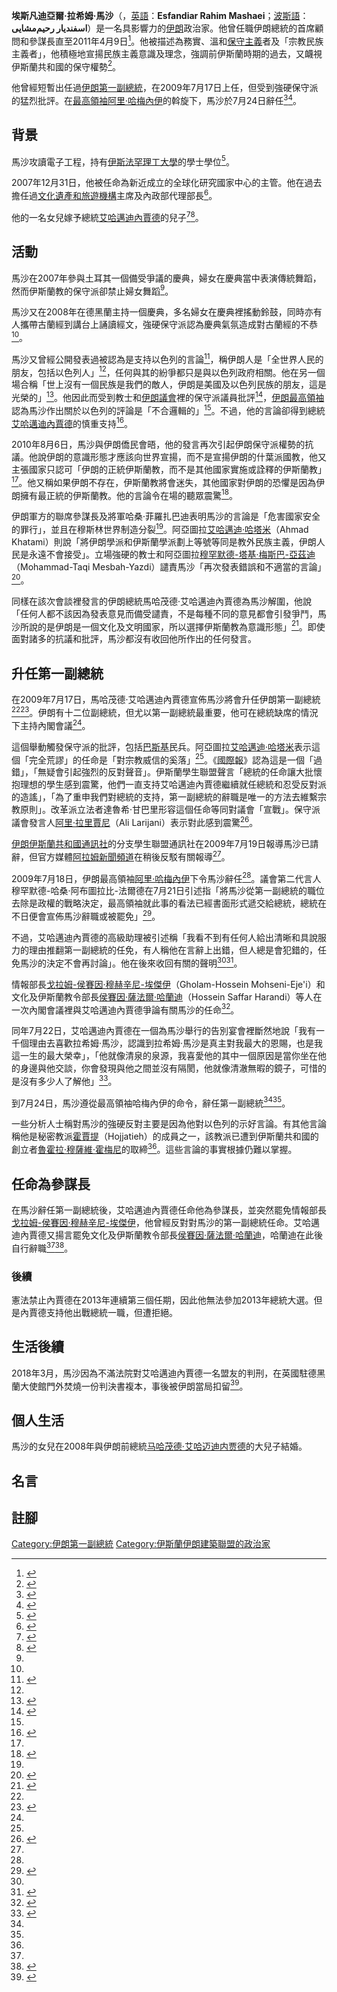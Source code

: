 {{Infobox officeholder
|name        = 埃斯凡迪亞爾·拉希姆·馬沙<br><small>اسفندیار رحیم‌مشایی</small>
|image       = Mashai Russia June 2009.jpg
|office      = [[伊朗總統|伊朗總統參謀長]]
|president   = [[馬哈茂德·艾哈邁迪內賈德|馬哈茂德·艾哈邁迪內賈德]]
|term_start  = 2009年7月30日
|term_end    = 2011年4月9日
|predecessor = [[戈拉姆-侯賽因·伊勒姆|戈拉姆-侯賽因·伊勒姆]]
|successor   = 哈米德·巴凱
|office2      = [[伊朗副總統|伊朗第一副總統]]
|president2   = [[馬哈茂德·艾哈邁迪內賈德|馬哈茂德·艾哈邁迪內賈德]]
|term_start2  = 2009年7月17日
|term_end2    = 2009年7月25日
|predecessor2 = [[帕爾維茲·達烏迪|帕爾維茲·達烏迪]]
|successor2   = [[穆罕默德-禮薩·拉希米|穆罕默德-禮薩·拉希米]]
|office3      = [[伊朗副總統|文化遺產和旅遊機構主席]]
|president3   = [[馬哈茂德·艾哈邁迪內賈德|馬哈茂德·艾哈邁迪內賈德]]
|term_start3  = 2005年8月4日
|term_end3    = 2009年7月17日
|predecessor3 = 侯賽因·馬拉希
|successor3   = 哈米德·巴加伊
|birth_date  = {{birth date and age|1960|11|16|df=y}}
|birth_place = [[巴列維王朝|伊朗]][[拉姆薩爾|拉姆薩爾]]
|death_date  = 
|death_place = 
|party       = [[伊斯蘭伊朗建築聯盟|伊斯蘭伊朗建築聯盟]]
|religion    = [[什葉派|什葉派]]
|alma_mater  = [[伊斯法罕理工大學|伊斯法罕理工大學]]
}}

'''埃斯凡迪亞爾·拉希姆·馬沙'''（{{bd|1960年|11月16日|||catIdx=M}}，[[英語|英語]]：'''Esfandiar Rahim Mashaei'''；[[波斯語|波斯語]]：'''اسفندیار رحیم‌مشایی'''）是一名具影響力的[[伊朗|伊朗]]政治家。他曾任職伊朗總統的首席顧問和參謀長直至2011年4月9日<ref>{{cite web | url=http://articles.latimes.com/2011/apr/09/world/la-fg-iran-demotion-20110410 | title=Iran's Ahmadinejad demotes top advisor | publisher=Los Angeles Times | date=2011-04-09 | accessdate=2011-04-14 | author=Ramin Mostaghim | archive-date=2011-08-23 | archive-url=https://web.archive.org/web/20110823110949/http://articles.latimes.com/2011/apr/09/world/la-fg-iran-demotion-20110410 | dead-url=no }}</ref>。他被描述為務實、溫和[[保守主義|保守主義]]者及「宗教民族主義者」，他積極地宣揚民族主義意識及理念，強調前伊斯蘭時期的過去，又衊視伊斯蘭共和國的保守權勢<ref>{{cite web | url=http://www.payvand.com/news/10/aug/1184.html | title=Iranian President's New 'Religious-Nationalism' Alienates Hard-Line Constituency | publisher=Payvand | date=2010-08-19 | accessdate=2011-04-14 | author=Robert Tait | archive-date=2020-01-14 | archive-url=https://web.archive.org/web/20200114235108/http://www.payvand.com/news/10/aug/1184.html | dead-url=no }}</ref>。

他曾經短暫出任過[[伊朗副總統|伊朗第一副總統]]，在2009年7月17日上任，但受到強硬保守派的猛烈批評。在[[伊朗最高領袖|最高領袖]][[阿里·哈梅內伊|阿里·哈梅內伊]]的斡旋下，馬沙於7月24日辭任<ref name=letter>{{cite web | language=fa | url=http://farsi.khamenei.ir/message-content?id=7495 | title=Revolutionary Leader's letter to the President about Mr. Mashaei | publisher=farsi.khamenei.ir | accessdate=2011-04-14 | archive-date=2020-11-07 | archive-url=https://web.archive.org/web/20201107205148/https://farsi.khamenei.ir/message-content?id=7495 | dead-url=no }}</ref><ref name="sack">{{cite web | url=http://news.bbc.co.uk/2/hi/middle_east/8168202.stm | title=Iranian vice-president 'sacked' | publisher=BBC News | date=2009-07-25 | accessdate=2011-04-14 | archive-date=2018-10-03 | archive-url=https://web.archive.org/web/20181003041952/http://news.bbc.co.uk/2/hi/middle_east/8168202.stm | dead-url=no }}</ref>。

== 背景 ==

馬沙攻讀電子工程，持有[[伊斯法罕理工大學|伊斯法罕理工大學]]的學士學位<ref>{{cite web | url=http://iranprimer.usip.org/blog/2011/mar/30/esfandiar-mashaei-iran%E2%80%99s-next-president | title=Esfandiar Mashaei: Iran’s Next President? | publisher=iranprimer.usip.org | date=2011-03-30 | accessdate=2011-04-14 | author=Kourosh Rahimkhani | archive-date=2020-11-23 | archive-url=https://web.archive.org/web/20201123171336/https://iranprimer.usip.org/blog/2011/mar/30/esfandiar-mashaei-iran%E2%80%99s-next-president | dead-url=no }}</ref>。

2007年12月31日，他被任命為新近成立的全球化研究國家中心的主管。他在過去擔任過[[伊朗文化遺產組織|文化遺產和旅遊機構]]主席及內政部代理部長<ref>{{cite book | title=''The Middle East and North Africa'' | url=https://archive.org/details/middleeastnortha0000unse | publisher=Europa Publications | author=Europa Publications Limited | year=2006年 | pages=第434頁 | isbn=1857433904}}</ref>。

他的一名女兒嫁予總統[[馬哈茂德·艾哈邁迪內賈德|艾哈邁迪內賈德]]的兒子<ref name="hard-liners">{{cite web | url=http://www.huffingtonpost.com/2009/07/19/ahmadinejad-criticized-by_n_240252.html | title=Ahmadinejad Criticized By Hard-Liners Over Vice President Choice | publisher=Huffington Post | date=2009-07-19 | accessdate=2011-04-15 | author=Nasser Karimi | archive-date=2016-03-04 | archive-url=https://web.archive.org/web/20160304230901/http://www.huffingtonpost.com/2009/07/19/ahmadinejad-criticized-by_n_240252.html | dead-url=no }}</ref><ref name="Ex">{{cite web | url=http://www.nytimes.com/2009/07/20/world/middleeast/20iran.html?_r=2&hp | title=Ex-President in Iran Seeks Referendum | publisher=New York Times | date=2009-07-19 | accessdate=2011-04-15 | author=Robert F. Worth | archive-date=2018-03-19 | archive-url=https://web.archive.org/web/20180319004200/http://www.nytimes.com/2009/07/20/world/middleeast/20iran.html?_r=2&hp | dead-url=no }}</ref>。

== 活動 ==

馬沙在2007年參與土耳其一個備受爭議的慶典，婦女在慶典當中表演傳統舞蹈，然而伊斯蘭教的保守派卻禁止婦女舞蹈<ref name="hard-liners"/>。

馬沙又在2008年在德黑蘭主持一個慶典，多名婦女在慶典裡搖動鈴鼓，同時亦有人攜帶古蘭經到講台上誦讀經文，強硬保守派認為慶典氣氛造成對古蘭經的不恭<ref name="hard-liners"/>。

馬沙又曾經公開發表過被認為是支持以色列的言論<ref name="comments">{{cite web | url=http://www.monstersandcritics.com/news/middleeast/news/article_1423687.php/Iranian_lawmakers_demand_vice_president_resign_over_Israel_comments | title=Iranian lawmakers demand vice president resign over Israel comments | publisher=Monsters and Critics | date=2008-08-13 | accessdate=2011-04-17 | author=Deutsche Press Agentur | deadurl=yes | archiveurl=https://web.archive.org/web/20090731150927/http://www.monstersandcritics.com/news/middleeast/news/article_1423687.php/Iranian_lawmakers_demand_vice_president_resign_over_Israel_comments | archivedate=2009-07-31 }}</ref>，稱伊朗人是「全世界人民的朋友，包括以色列人」<ref name="Ex"/>，任何與其的紛爭都只是與以色列政府相關。他在另一個場合稱「世上沒有一個民族是我們的敵人，伊朗是美國及以色列民族的朋友，這是光榮的」<ref name="friends">{{cite web | url=http://www.ynetnews.com/Ext/Comp/ArticleLayout/CdaArticlePrintPreview/1,2506,L-3570266,00.html | title=Iranian VP: We are friends of the nation in Israel | publisher=YnetNews | date=2008-07-19 | accessdate=2011-04-17 | author=Dudi Cohen | archive-date=2020-02-09 | archive-url=https://web.archive.org/web/20200209220531/https://www.ynetnews.com/Ext/Comp/ArticleLayout/CdaArticlePrintPreview/1,2506,L-3570266,00.html | dead-url=no }}</ref>。他因此而受到教士和[[伊朗伊斯蘭議會|伊朗議會]]裡的保守派議員批評<ref>{{cite web | url=http://www.monstersandcritics.com/news/middleeast/news/article_1423687.php/Iranian_lawmakers_demand_vice_president_resign_over_Israel_comments | title=Iran vice-president summoned by parliament over pro-Israeli comments | publisher=Monsters and Critics | date=12-08-2008 | accessdate=2011-04-17 | author=Deutsche Press Agentur | deadurl=yes | archiveurl=https://web.archive.org/web/20090731150927/http://www.monstersandcritics.com/news/middleeast/news/article_1423687.php/Iranian_lawmakers_demand_vice_president_resign_over_Israel_comments | archivedate=2009-07-31 }}</ref>，[[伊朗最高領袖|伊朗最高領袖]]認為馬沙作出關於以色列的評論是「不合邏輯的」<ref name="hard-liners"/>。不過，他的言論卻得到總統[[馬哈茂德·艾哈邁迪內賈德|艾哈邁迪內賈德]]的慎重支持<ref>{{cite web | url=http://www.ft.com/cms/s/f2f0ffb2-85b9-11dd-a1ac-0000779fd18c,Authorised=false.html?_i_location=http%3A%2F%2Fwww.ft.com%2Fcms%2Fs%2F0%2Ff2f0ffb2-85b9-11dd-a1ac-0000779fd18c.html%3Fnclick_check%3D1&_i_referer=http%3A%2F%2Fen.wikipedia.org%2Fwiki%2FEsfandiar_Rahim_Mashaei&nclick_check=1 | title=Ahmadi-Nejad backs aide over Israel | publisher=Financial Times | date=2008-09-18 | accessdate=2011-04-17 | author=Najmeh Bozorgmehr}}</ref>。

2010年8月6日，馬沙與伊朗僑民會晤，他的發言再次引起伊朗保守派權勢的抗議。他說伊朗的意識形態才應該向世界宣揚，而不是宣揚伊朗的什葉派國教，他又主張國家只認可「伊朗的正統伊斯蘭教，而不是其他國家實施或詮釋的伊斯蘭教」<ref name="comments"/>。他又稱如果伊朗不存在，伊斯蘭教將會迷失，其他國家對伊朗的恐懼是因為伊朗擁有最正統的伊斯蘭教。他的言論令在場的聽眾震驚<ref name="Remarks">{{cite web | url=http://www.bloomberg.com/news/2010-08-10/iran-forces-chief-of-staff-criticizes-ahmadinejad-aide-over-islam-remarks.html | title=Iran Forces' Chief of Staff Criticizes Ahmadinejad Aide Over Islam Remarks | publisher=Bloomberg | date=10-08-2010 | accessdate=2011-04-17 | author=Ali Sheikholeslami | archive-date=2012-11-03 | archive-url=https://web.archive.org/web/20121103082836/http://www.bloomberg.com/news/2010-08-10/iran-forces-chief-of-staff-criticizes-ahmadinejad-aide-over-islam-remarks.html | dead-url=no }}</ref>。

伊朗軍方的聯席參謀長及將軍哈桑·菲羅扎巴迪表明馬沙的言論是「危害國家安全的罪行」，並且在穆斯林世界制造分裂<ref name="Remarks"/>。阿亞圖拉[[艾哈邁迪·哈塔米|艾哈邁迪·哈塔米]]（Ahmad Khatami）則說「將伊朗學派和伊斯蘭學派劃上等號等同是教外民族主義，伊朗人民是永遠不會接受」。立場強硬的教士和阿亞圖拉[[穆罕默德-塔基·梅斯巴-亞茲迪|穆罕默德-塔基·梅斯巴-亞茲迪]]（Mohammad-Taqi Mesbah-Yazdi）譴責馬沙「再次發表錯誤和不適當的言論」<ref name="row">{{cite web | url=http://www.nowlebanon.com/NewsArchiveDetails.aspx?ID=192347 | title=Ahmadinejad aide in new row with Iran conservatives | publisher=Now Lebanon | date=07-08-2010 | accessdate=2011-04-17 | author=AFP }}{{Dead link|date=2019年5月 |bot=InternetArchiveBot |fix-attempted=yes }}</ref>。

同樣在該次會談裡發言的伊朗總統馬哈茂德·艾哈邁迪內賈德為馬沙解圍，他說「任何人都不該因為發表意見而備受譴責，不是每種不同的意見都會引發爭鬥，馬沙所說的是伊朗是一個文化及文明國家，所以選擇伊斯蘭教為意識形態」<ref>{{cite web | url=http://www.earthtimes.org/articles/news/338947,chief-staff-dispute-clergy.html | title=Iranian president defends chief of staff in dispute with clergy | publisher=Earth Times | date=11-08-2010 | accessdate=2011-04-17 | author=Deutsche Press Agentur | archive-date=2018-03-19 | archive-url=https://web.archive.org/web/20180319004138/http://www.earthtimes.org/articles/news/338947,chief-staff-dispute-clergy.html | dead-url=no }}</ref>。即使面對諸多的抗議和批評，馬沙都沒有收回他所作出的任何發言。

== 升任第一副總統 ==

在2009年7月17日，馬哈茂德·艾哈邁迪內賈德宣佈馬沙將會升任伊朗第一副總統<ref name="Ex"/><ref>{{cite web | url=http://www.dailystar.com.lb/News/Middle-East/Jul/18/Iran-names-new-head-of-atomic-energy-body.ashx#axzz1JiLbh1l6 | title=Iran names new head of atomic energy body | publisher=Daily Star | date=2009-07-18 | accessdate=2011-04-17}}</ref>。伊朗有十二位副總統，但尤以第一副總統最重要，他可在總統缺席的情況下主持內閣會議<ref name="hard-liners"/>。

這個舉動觸發保守派的批評，包括[[巴斯基|巴斯基]]民兵。阿亞圖拉[[艾哈邁迪·哈塔米|艾哈邁迪·哈塔米]]表示這個「完全荒謬」的任命是「對宗教威信的奚落」<ref name="Ex"/>。《[[國際報|國際報]]》認為這是一個「過錯」，「無疑會引起強烈的反對聲音」。伊斯蘭學生聯盟聲言「總統的任命讓大批懷抱理想的學生感到震驚，他們一直支持艾哈邁迪內賈德繼續就任總統和忍受反對派的造謠」，「為了重申我們對總統的支持，第一副總統的辭職是唯一的方法去維繫宗教原則」。改革派立法者達魯希·甘巴里形容這個任命等同對議會「宣戰」。保守派議會發言人[[阿里·拉里賈尼|阿里·拉里賈尼]]（Ali Larijani）表示對此感到震驚<ref name="Daragahi">{{cite web | url=http://articles.latimes.com/2009/jul/20/world/fg-iran-resign20 | title=Iran vice president resigns under pressure from hard-liners | publisher=Los Angeles Times | date=2009-07-20 | accessdate=2011-04-18 | author=Borzou Daragahi | archive-date=2017-07-03 | archive-url=https://web.archive.org/web/20170703212633/http://articles.latimes.com/2009/jul/20/world/fg-iran-resign20 | dead-url=no }}</ref>。

[[伊朗伊斯蘭共和國通訊社|伊朗伊斯蘭共和國通訊社]]的分支學生聯盟通訊社在2009年7月19日報導馬沙已請辭，但官方媒體[[阿拉姆新聞頻道|阿拉姆新聞頻道]]在稍後反駁有關報導<ref name="Daragahi"/>。

2009年7月18日，伊朗最高領袖[[阿里·哈梅內伊|阿里·哈梅內伊]]下令馬沙辭任<ref name=letter/>。議會第二代言人穆罕默德-哈桑·阿布圖拉比-法爾德在7月21日引述指「將馬沙從第一副總統的職位去除是政權的戰略決定，最高領袖就此事的看法已經書面形式遞交給總統，總統在不日便會宣佈馬沙辭職或被罷免」<ref name="Fires">{{cite web | url=http://niacinsight.com/2009/07/21/khamenei-to-ahmadinejad-remove-mashaei/ | title=Khamenei Fires Ahmadinejad’s Deputy; Ahmadinejad Aid Fights Back | publisher=National Iranian American Council | accessdate=2011-04-18 | archive-date=2020-11-23 | archive-url=https://web.archive.org/web/20201123162533/https://www.niacinsight.com/2009/07/21/khamenei-to-ahmadinejad-remove-mashaei/ | dead-url=no }}</ref>。

不過，艾哈邁迪內賈德的高級助理被引述稱「我看不到有任何人給出清晰和具說服力的理由推翻第一副總統的任免，有人稱他在言辭上出錯，但人總是會犯錯的，任免馬沙的決定不會再討論」。他在後來收回有關的聲明<ref name="Fires"/><ref>{{cite web | url=http://www.bbc.co.uk/persian/iran/2009/07/090721_op_mashai_contradictions.shtml | title=Contradictory news about the dismissal of R. Mashaei | publisher=BBC Persian Service | accessdate=2011-04-19 | language=fa | archive-date=2012-11-14 | archive-url=https://web.archive.org/web/20121114202001/http://www.bbc.co.uk/persian/iran/2009/07/090721_op_mashai_contradictions.shtml | dead-url=no }}</ref>。

情報部長[[戈拉姆-侯賽因·穆赫辛尼-埃傑伊|戈拉姆-侯賽因·穆赫辛尼-埃傑伊]]（Gholam-Hossein Mohseni-Eje'i）和文化及伊斯蘭教令部長[[侯賽因·薩法爾·哈蘭迪|侯賽因·薩法爾·哈蘭迪]]（Hossein Saffar Harandi）等人在一次內閣會議裡與艾哈邁迪內賈德爭論有關馬沙的任命<ref name="fires two">{{cite web | url=http://articles.latimes.com/2009/jul/27/world/fg-iran27 | title=Iranian president fires two top officials; 2 more protesters reportedly killed | publisher=Los Angeles Times | date=2009-07-26 | accessdate=2011-04-21 | author=Borzou Daragahi、Ramin Mostaghim | archive-date=2012-11-03 | archive-url=https://web.archive.org/web/20121103014038/http://articles.latimes.com/2009/jul/27/world/fg-iran27 | dead-url=no }}</ref>。

同年7月22日，艾哈邁迪內賈德在一個為馬沙舉行的告別宴會裡斷然地說「我有一千個理由去喜歡拉希姆·馬沙，認識到拉希姆·馬沙是真主對我最大的恩賜，也是我這一生的最大榮幸」，「他就像清泉的泉源，我喜愛他的其中一個原因是當你坐在他的身邊與他交談，你會發現與他之間並沒有隔閡，他就像清澈無暇的鏡子，可惜的是沒有多少人了解他」<ref>{{cite web | url=http://en.news.maktoob.com/20090000008410/Defiant_Ahmadinejad_defends_controversial_VP_/Article.htm | title=Defiant Ahmadinejad defends controversial VP | publisher=Maktoob News | date=2009-07-23 | accessdate=2011-04-21}}{{dead link|date=2017年12月 |bot=InternetArchiveBot |fix-attempted=yes }}</ref>。

到7月24日，馬沙遵從最高領袖哈梅內伊的命令，辭任第一副總統<ref name=letter/><ref name="sack"/>。

一些分析人士稱對馬沙的強硬反對主要是因為他對以色列的示好言論。有其他言論稱他是秘密教派[[霍賈提|霍賈提]]（Hojjatieh）的成員之一，該教派已遭到伊斯蘭共和國的創立者[[魯霍拉·穆薩維·霍梅尼|魯霍拉·穆薩維·霍梅尼]]的取締<ref name="fires two"/>。這些言論的事實根據仍難以掌握。

== 任命為參謀長 ==

在馬沙辭任第一副總統後，艾哈邁迪內賈德任命他為參謀長，並突然罷免情報部長[[戈拉姆-侯賽因·穆赫辛尼-埃傑伊|戈拉姆-侯賽因·穆赫辛尼-埃傑伊]]，他曾經反對對馬沙的第一副總統任命。艾哈邁迪內賈德又揚言罷免文化及伊斯蘭教令部長[[侯賽因·薩法爾·哈蘭迪|侯賽因·薩法爾·哈蘭迪]]，哈蘭迪在此後自行辭職<ref name="fires two"/><ref>{{cite web | url=http://www.nytimes.com/2009/07/27/world/middleeast/27iran.html?_r=1&hpw | title=Ahmadinejad Seen as Increasingly Vulnerable Since Re-election | publisher=New York Times | date=2009-07-26 | accessdate=2011-04-21 | archive-date=2019-10-04 | archive-url=https://web.archive.org/web/20191004172936/https://www.nytimes.com/2009/07/27/world/middleeast/27iran.html?_r=1&hpw | dead-url=no }}</ref>。

=== 後續 ===
憲法禁止內賈德在2013年連續第三個任期，因此他無法參加2013年總統大選。但是內賈德支持他出戰總統一職，但遭拒絕。

== 生活後續 ==
2018年3月，馬沙因為不滿法院對艾哈邁迪內賈德一名盟友的判刑，在英國駐德黑蘭大使館門外焚燒一份判決書複本，事後被伊朗當局扣留<ref>{{Cite news |url=https://www.washingtonpost.com/world/middle_east/iran-detains-close-ally-of-former-president-ahmadinejad/2018/03/17/4d009c62-2a0e-11e8-a227-fd2b009466bc_story.html |title=Iran detains close ally of former president Ahmadinejad |date=2018-03-17 |publisher=The Washington Post |accessdate=2018-03-18 |archive-date=2019-07-25 |archive-url=https://web.archive.org/web/20190725143309/https://www.washingtonpost.com/world/middle_east/iran-detains-close-ally-of-former-president-ahmadinejad/2018/03/17/4d009c62-2a0e-11e8-a227-fd2b009466bc_story.html |dead-url=no }}</ref>。

== 個人生活 ==
馬沙的女兒在2008年與伊朗前總統[[马哈茂德·艾哈迈迪内贾德|马哈茂德·艾哈迈迪内贾德]]的大兒子結婚。

== 名言 ==
{{wikiquote|埃斯凡迪亞爾·拉希姆·馬沙}}

== 註腳 ==
<div class="references-small">
<references></references>
</div>
{{馬哈茂德·艾哈邁迪內賈德}}
[[Category:伊朗第一副總統|Category:伊朗第一副總統]]
[[Category:伊斯蘭伊朗建築聯盟的政治家|Category:伊斯蘭伊朗建築聯盟的政治家]]